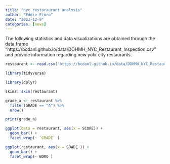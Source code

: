 ```yaml
---
title: "nyc restaraurant analysis"
author: "Eddie Eforo"
date: "2023-12-9"
categories: [news]
---
```




The following statistics and data visualizations are obtained through the data frame "https://bcdanl.github.io/data/DOHMH_NYC_Restaurant_Inspection.csv" and provide information regarding new yokr city restaurants.

```r
restaurant <- read.csv("https://bcdanl.github.io/data/DOHMH_NYC_Restaurant_Inspection.csv")
```


```r
library(tidyverse)
```

```r
library(dplyr)
```


```r
skimr::skim(restaurant)
```


```r
grade_a <- restaurant %>%
  filter(GRADE == "A") %>%
  nrow()
```

```r
print(grade_a)
```
```r
ggplot(data = restaurant, aes(x = SCORE)) +
  geom_bar() +
  facet_wrap(~ `GRADE` )

```



```r
ggplot(restaurant, aes(x = GRADE )) +
  geom_bar() +
  facet_wrap(~ BORO )
```

